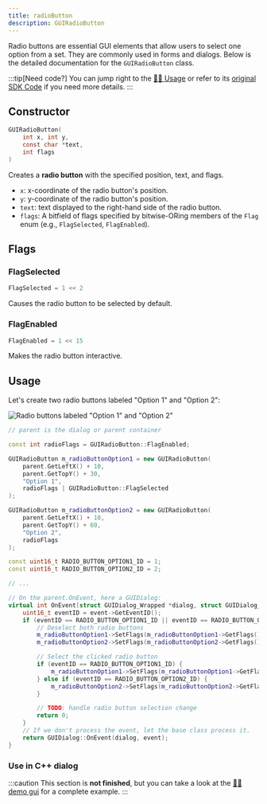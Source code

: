 ```yaml
---
title: radioButton
description: GUIRadioButton
---
```


Radio buttons are essential GUI elements that allow users to select one option from a set. They are commonly used in forms and dialogs. Below is the detailed documentation for the `GUIRadioButton` class.

:::tip[Need code?]
You can jump right to the [👨‍💻 Usage](#usage) or refer to its [original SDK Code](https://github.com/SnailMath/hollyhock-2/blob/master/sdk/include/sdk/os/gui/radioButton.hpp) if you need more details.
:::

## Constructor

```c
GUIRadioButton(
    int x, int y,
    const char *text,
    int flags
)
```

Creates a **radio button** with the specified position, text, and flags.

- `x`: x-coordinate of the radio button's position.
- `y`: y-coordinate of the radio button's position.
- `text`: text displayed to the right-hand side of the radio button.
- `flags`: A bitfield of flags specified by bitwise-ORing members of the `Flag` enum (e.g., `FlagSelected`, `FlagEnabled`).

## Flags

### FlagSelected

```c++
FlagSelected = 1 << 2
```

Causes the radio button to be selected by default.

### FlagEnabled

```c++
FlagEnabled = 1 << 15
```

Makes the radio button interactive.

## Usage

Let's create two radio buttons labeled "Option 1" and "Option 2":

![Radio buttons labeled "Option 1" and "Option 2"](/wiki/img/gui/radiobutton_options.png)

```c++
// parent is the dialog or parent container

const int radioFlags = GUIRadioButton::FlagEnabled;

GUIRadioButton m_radioButtonOption1 = new GUIRadioButton(
    parent.GetLeftX() + 10,
    parent.GetTopY() + 30,
    "Option 1",
    radioFlags | GUIRadioButton::FlagSelected
);

GUIRadioButton m_radioButtonOption2 = new GUIRadioButton(
    parent.GetLeftX() + 10,
    parent.GetTopY() + 60,
    "Option 2",
    radioFlags
);

const uint16_t RADIO_BUTTON_OPTION1_ID = 1;
const uint16_t RADIO_BUTTON_OPTION2_ID = 2;

// ...

// On the parent.OnEvent, here a GUIDialog:
virtual int OnEvent(struct GUIDialog_Wrapped *dialog, struct GUIDialog_OnEvent_Data *event) {
    uint16_t eventID = event->GetEventID();
    if (eventID == RADIO_BUTTON_OPTION1_ID || eventID == RADIO_BUTTON_OPTION2_ID) {
        // Deselect both radio buttons
        m_radioButtonOption1->SetFlags(m_radioButtonOption1->GetFlags() & ~GUIRadioButton::FlagSelected);
        m_radioButtonOption2->SetFlags(m_radioButtonOption2->GetFlags() & ~GUIRadioButton::FlagSelected);

        // Select the clicked radio button
        if (eventID == RADIO_BUTTON_OPTION1_ID) {
            m_radioButtonOption1->SetFlags(m_radioButtonOption1->GetFlags() | GUIRadioButton::FlagSelected);
        } else if (eventID == RADIO_BUTTON_OPTION2_ID) {
            m_radioButtonOption2->SetFlags(m_radioButtonOption2->GetFlags() | GUIRadioButton::FlagSelected);
        }

        // TODO: handle radio button selection change
        return 0;
    }
    // If we don't process the event, let the base class process it.
    return GUIDialog::OnEvent(dialog, event);
}
```

### Use in C++ dialog

:::caution
This section is **not finished**, but you can take a look at the [👨‍💻 demo gui](https://github.com/SnailMath/hollyhock-2/blob/04a4c086e1145a89d79dfe65158558398da6d8b1/demos/demo_gui/main.cpp#L21) for a complete example.
:::
